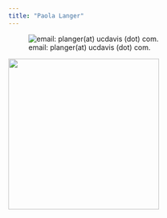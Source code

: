 ```yaml
---
title: "Paola Langer"
---
```



![email: planger(at) ucdavis (dot) com.](images/profile_pic.JPG)
<div class = "pull-left">
  <img width = "300" src="images/me.jpg" style = "padding-right: 25px">
</div>